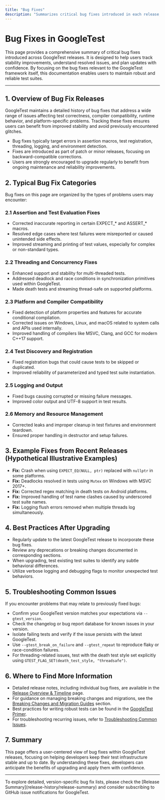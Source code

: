 ```yaml
---
title: "Bug Fixes"
description: "Summarizes critical bug fixes introduced in each release, supporting users in tracking stability improvements and planning updates in their projects."
---
```


# Bug Fixes in GoogleTest

This page provides a comprehensive summary of critical bug fixes introduced across GoogleTest releases. It is designed to help users track stability improvements, understand resolved issues, and plan updates with confidence. By focusing on the bug fixes relevant to the GoogleTest framework itself, this documentation enables users to maintain robust and reliable test suites.

---

## 1. Overview of Bug Fix Releases

GoogleTest maintains a detailed history of bug fixes that address a wide range of issues affecting test correctness, compiler compatibility, runtime behavior, and platform-specific problems. Tracking these fixes ensures users can benefit from improved stability and avoid previously encountered glitches.

- Bug fixes typically target errors in assertion macros, test registration, threading, logging, and environment detection.
- Fixes are introduced as part of patch or minor releases, focusing on backward-compatible corrections.
- Users are strongly encouraged to upgrade regularly to benefit from ongoing maintenance and reliability improvements.


## 2. Typical Bug Fix Categories

Bug fixes on this page are organized by the types of problems users may encounter:

### 2.1 Assertion and Test Evaluation Fixes
- Corrected inaccurate reporting in certain EXPECT_* and ASSERT_* macros.
- Resolved edge cases where test failures were misreported or caused unintended side effects.
- Improved streaming and printing of test values, especially for complex or non-standard types.

### 2.2 Threading and Concurrency Fixes
- Enhanced support and stability for multi-threaded tests.
- Addressed deadlock and race conditions in synchronization primitives used within GoogleTest.
- Made death tests and streaming thread-safe on supported platforms.

### 2.3 Platform and Compiler Compatibility
- Fixed detection of platform properties and features for accurate conditional compilation.
- Corrected issues on Windows, Linux, and macOS related to system calls and APIs used internally.
- Improved handling of compilers like MSVC, Clang, and GCC for modern C++17 support.

### 2.4 Test Discovery and Registration
- Fixed registration bugs that could cause tests to be skipped or duplicated.
- Improved reliability of parameterized and typed test suite instantiation.

### 2.5 Logging and Output
- Fixed bugs causing corrupted or missing failure messages.
- Improved color output and UTF-8 support in test results.

### 2.6 Memory and Resource Management
- Corrected leaks and improper cleanup in test fixtures and environment teardown.
- Ensured proper handling in destructor and setup failures.


## 3. Example Fixes from Recent Releases (Hypothetical Illustrative Examples)

- **Fix:** Crash when using `EXPECT_EQ(NULL, ptr)` replaced with `nullptr` in some platforms.
- **Fix:** Deadlocks resolved in tests using `Mutex` on Windows with MSVC 2017+.
- **Fix:** Corrected regex matching in death tests on Android platforms.
- **Fix:** Improved handling of test name clashes caused by underscored test suite names.
- **Fix:** Logging flush errors removed when multiple threads log simultaneously.


## 4. Best Practices After Upgrading

- Regularly update to the latest GoogleTest release to incorporate these bug fixes.
- Review any deprecations or breaking changes documented in corresponding sections.
- When upgrading, test existing test suites to identify any subtle behavioral differences.
- Utilize verbose logging and debugging flags to monitor unexpected test behaviors.


## 5. Troubleshooting Common Issues

If you encounter problems that may relate to previously fixed bugs:

- Confirm your GoogleTest version matches your expectations via `--gtest_version`.
- Check the changelog or bug report database for known issues in your version.
- Isolate failing tests and verify if the issue persists with the latest GoogleTest.
- Use `--gtest_break_on_failure` and `--gtest_repeat` to reproduce flaky or race-condition failures.
- For threading-related issues, test with the death test style set explicitly using `GTEST_FLAG_SET(death_test_style, "threadsafe")`.


## 6. Where to Find More Information

- Detailed release notes, including individual bug fixes, are available in the
  [Release Overview & Timeline](release-history/release-summary) page.
- For guidance on managing breaking changes and migrations, see the 
  [Breaking Changes and Migration Guides](break-migrate-deprecate/breaking-changes) section.
- Best practices for writing robust tests can be found in the [GoogleTest Primer](getting-started/first-test-and-validation/quickstart-primer).
- For troubleshooting recurring issues, refer to [Troubleshooting Common Issues](guides/advanced-and-integrations/troubleshooting-common-issues).


## 7. Summary

This page offers a user-centered view of bug fixes within GoogleTest releases, focusing on helping developers keep their test infrastructure stable and up to date. By understanding these fixes, developers can anticipate the benefits of upgrading and apply them with confidence.

---

<Note>
To explore detailed, version-specific bug fix lists, please check the [Release Summary](release-history/release-summary) and consider subscribing to GitHub issue notifications for GoogleTest.
</Note>